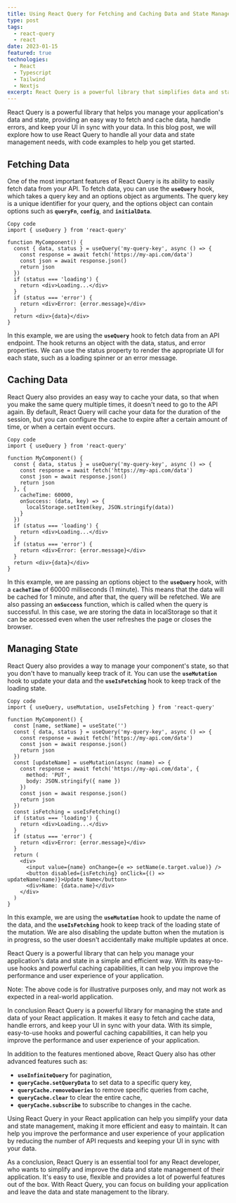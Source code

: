 ---
title: Using React Query for Fetching and Caching Data and State Management
type: post
tags:
  - react-query
  - react
date: 2023-01-15
featured: true
technologies:
  - React
  - Typescript
  - Tailwind
  - Nextjs
excerpt: React Query is a powerful library that simplifies data and state management in React applications. It provides easy-to-use hooks for fetching and caching data, handling errors, and keeping the UI in sync with the data.
---

React Query is a powerful library that helps you manage your application's data and state, providing an easy way to fetch and cache data, handle errors, and keep your UI in sync with your data. In this blog post, we will explore how to use React Query to handle all your data and state management needs, with code examples to help you get started.

## **Fetching Data**

One of the most important features of React Query is its ability to easily fetch data from your API. To fetch data, you can use the **`useQuery`** hook, which takes a query key and an options object as arguments. The query key is a unique identifier for your query, and the options object can contain options such as **`queryFn`**, **`config`**, and **`initialData`**.

```
Copy code
import { useQuery } from 'react-query'

function MyComponent() {
  const { data, status } = useQuery('my-query-key', async () => {
    const response = await fetch('https://my-api.com/data')
    const json = await response.json()
    return json
  })
  if (status === 'loading') {
    return <div>Loading...</div>
  }
  if (status === 'error') {
    return <div>Error: {error.message}</div>
  }
  return <div>{data}</div>
}

```

In this example, we are using the **`useQuery`** hook to fetch data from an API endpoint. The hook returns an object with the data, status, and error properties. We can use the status property to render the appropriate UI for each state, such as a loading spinner or an error message.

## **Caching Data**

React Query also provides an easy way to cache your data, so that when you make the same query multiple times, it doesn't need to go to the API again. By default, React Query will cache your data for the duration of the session, but you can configure the cache to expire after a certain amount of time, or when a certain event occurs.

```
Copy code
import { useQuery } from 'react-query'

function MyComponent() {
  const { data, status } = useQuery('my-query-key', async () => {
    const response = await fetch('https://my-api.com/data')
    const json = await response.json()
    return json
  }, {
    cacheTime: 60000,
    onSuccess: (data, key) => {
      localStorage.setItem(key, JSON.stringify(data))
    }
  })
  if (status === 'loading') {
    return <div>Loading...</div>
  }
  if (status === 'error') {
    return <div>Error: {error.message}</div>
  }
  return <div>{data}</div>
}

```

In this example, we are passing an options object to the **`useQuery`** hook, with a **`cacheTime`** of 60000 milliseconds (1 minute). This means that the data will be cached for 1 minute, and after that, the query will be refetched. We are also passing an **`onSuccess`** function, which is called when the query is successful. In this case, we are storing the data in localStorage so that it can be accessed even when the user refreshes the page or closes the browser.

## **Managing State**

React Query also provides a way to manage your component's state, so that you don't have to manually keep track of it. You can use the **`useMutation`** hook to update your data and the **`useIsFetching`** hook to keep track of the loading state.

```
Copy code
import { useQuery, useMutation, useIsFetching } from 'react-query'

function MyComponent() {
  const [name, setName] = useState('')
  const { data, status } = useQuery('my-query-key', async () => {
    const response = await fetch('https://my-api.com/data')
    const json = await response.json()
    return json
  })
  const [updateName] = useMutation(async (name) => {
    const response = await fetch('https://my-api.com/data', {
      method: 'PUT',
      body: JSON.stringify({ name })
    })
    const json = await response.json()
    return json
  })
  const isFetching = useIsFetching()
  if (status === 'loading') {
    return <div>Loading...</div>
  }
  if (status === 'error') {
    return <div>Error: {error.message}</div>
  }
  return (
    <div>
      <input value={name} onChange={e => setName(e.target.value)} />
      <button disabled={isFetching} onClick={() => updateName(name)}>Update Name</button>
      <div>Name: {data.name}</div>
    </div>
  )
}

```

In this example, we are using the **`useMutation`** hook to update the name of the data, and the **`useIsFetching`** hook to keep track of the loading state of the mutation. We are also disabling the update button when the mutation is in progress, so the user doesn't accidentally make multiple updates at once.

React Query is a powerful library that can help you manage your application's data and state in a simple and efficient way. With its easy-to-use hooks and powerful caching capabilities, it can help you improve the performance and user experience of your application.

Note: The above code is for illustrative purposes only, and may not work as expected in a real-world application.

In conclusion React Query is a powerful library for managing the state and data of your React application. It makes it easy to fetch and cache data, handle errors, and keep your UI in sync with your data. With its simple, easy-to-use hooks and powerful caching capabilities, it can help you improve the performance and user experience of your application.

In addition to the features mentioned above, React Query also has other advanced features such as:

- **`useInfiniteQuery`** for pagination,
- **`queryCache.setQueryData`** to set data to a specific query key,
- **`queryCache.removeQueries`** to remove specific queries from cache,
- **`queryCache.clear`** to clear the entire cache,
- **`queryCache.subscribe`** to subscribe to changes in the cache.

Using React Query in your React application can help you simplify your data and state management, making it more efficient and easy to maintain. It can help you improve the performance and user experience of your application by reducing the number of API requests and keeping your UI in sync with your data.

As a conclusion, React Query is an essential tool for any React developer, who wants to simplify and improve the data and state management of their application. It's easy to use, flexible and provides a lot of powerful features out of the box. With React Query, you can focus on building your application and leave the data and state management to the library.
